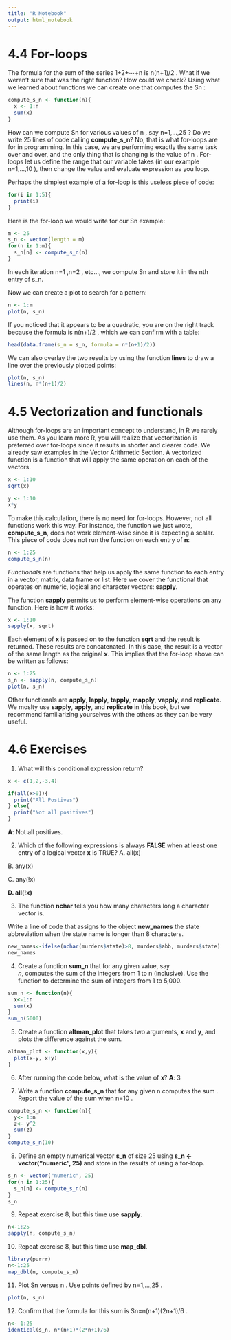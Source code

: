 ```yaml
---
title: "R Notebook"
output: html_notebook
---
```



# 4.4 For-loops
The formula for the sum of the series 1+2+⋯+n  is  n(n+1)/2 . What if we weren’t sure that was the right function? How could we check? Using what we learned about functions we can create one that computes the  Sn :
```r
compute_s_n <- function(n){
  x <- 1:n
  sum(x)
}
```
How can we compute  Sn  for various values of  n , say  n=1,…,25 ? Do we write 25 lines of code calling **compute_s_n**? No, that is what for-loops are for in programming. In this case, we are performing exactly the same task over and over, and the only thing that is changing is the value of  n . For-loops let us define the range that our variable takes (in our example  n=1,…,10 ), then change the value and evaluate expression as you loop.

Perhaps the simplest example of a for-loop is this useless piece of code:
```r
for(i in 1:5){
  print(i)
}
```
Here is the for-loop we would write for our  Sn  example:
```r
m <- 25
s_n <- vector(length = m) 
for(n in 1:m){
  s_n[n] <- compute_s_n(n)
}
```
In each iteration  n=1 ,n=2 , etc…, we compute  Sn  and store it in the  nth entry of s_n.

Now we can create a plot to search for a pattern:
```r
n <- 1:m
plot(n, s_n)
```
If you noticed that it appears to be a quadratic, you are on the right track because the formula is  n(n+)/2 , which we can confirm with a table:
```r
head(data.frame(s_n = s_n, formula = n*(n+1)/2))
```
We can also overlay the two results by using the function **lines** to draw a line over the previously plotted points:
```r
plot(n, s_n)
lines(n, n*(n+1)/2)
```
# 4.5 Vectorization and functionals
Although for-loops are an important concept to understand, in R we rarely use them. As you learn more R, you will realize that vectorization is preferred over for-loops since it results in shorter and clearer code. We already saw examples in the Vector Arithmetic Section. A vectorized function is a function that will apply the same operation on each of the vectors.
```r
x <- 1:10
sqrt(x)
```

```r
y <- 1:10
x*y
```
To make this calculation, there is no need for for-loops. However, not all functions work this way. For instance, the function we just wrote, **compute_s_n**, does not work element-wise since it is expecting a scalar. This piece of code does not run the function on each entry of **n**:
```r
n <- 1:25
compute_s_n(n)
```
_Functionals_ are functions that help us apply the same function to each entry in a vector, matrix, data frame or list. Here we cover the functional that operates on numeric, logical and character vectors: **sapply**.

The function **sapply** permits us to perform element-wise operations on any function. Here is how it works:
```r
x <- 1:10
sapply(x, sqrt)
```
Each element of **x** is passed on to the function **sqrt** and the result is returned. These results are concatenated. In this case, the result is a vector of the same length as the original **x**. This implies that the for-loop above can be written as follows:
```r
n <- 1:25
s_n <- sapply(n, compute_s_n)
plot(n, s_n)
```
Other functionals are **apply**, **lapply**, **tapply**, **mapply**, **vapply**, and **replicate**. We moslty use **sapply**, **apply**, and **replicate** in this book, but we recommend familiarizing yourselves with the others as they can be very useful.

# 4.6 Exercises
1. What will this conditional expression return?
```r
x <- c(1,2,-3,4)

if(all(x>0)){
  print("All Postives")
} else{
  print("Not all positives")
}
```
**A**: Not all positives.

2. Which of the following expressions is always **FALSE** when at least one entry of a logical vector **x** is TRUE?
A. all(x)

B. any(x)

C. any(!x)

**D. all(!x)**

3. The function **nchar** tells you how many characters long a character vector is.

Write a line of code that assigns to the object **new_names** the state abbreviation when the state name is longer than 8 characters.

```r
new_names<-ifelse(nchar(murders$state)>8, murders$abb, murders$state)
new_names
```
4. Create a function **sum_n** that for any given value, say  
_n_, computes the sum of the integers from 1 to n (inclusive). Use the function to determine the sum of integers from 1 to 5,000.
```r
sum_n <- function(n){
  x<-1:n
  sum(x)
}
sum_n(5000)
```
5. Create a function **altman_plot** that takes two arguments, **x** and **y**, and plots the difference against the sum.
```r
altman_plot <- function(x,y){
  plot(x-y, x+y)
}
```
6. After running the code below, what is the value of **x**?
**A**: 3

7. Write a function **compute_s_n** that for any given  n  computes the sum  . Report the value of the sum when  n=10 .
```r
compute_s_n <- function(n){
  y<- 1:n
  z<- y^2
  sum(z)
}
compute_s_n(10)
```
8. Define an empty numerical vector **s_n** of size 25 using **s_n <- vector("numeric", 25)** and store in the results of  using a for-loop.
```r
s_n <- vector("numeric", 25)
for(n in 1:25){
  s_n[n] <- compute_s_n(n)
}
s_n
```
9. Repeat exercise 8, but this time use **sapply**.
```r
n<-1:25
sapply(n, compute_s_n)
```
10. Repeat exercise 8, but this time use **map_dbl**.
```r
library(purrr)
n<-1:25
map_dbl(n, compute_s_n)
```
11. Plot  Sn  versus  n . Use points defined by  n=1,…,25 .
```r
plot(n, s_n)
```
12. Confirm that the formula for this sum is  Sn=n(n+1)(2n+1)/6 .
```r
n<- 1:25
identical(s_n, n*(n+1)*(2*n+1)/6)
```
